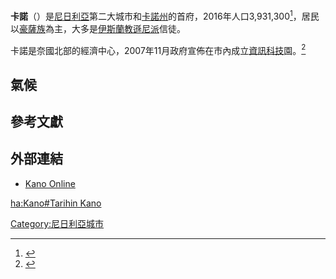{{other uses|subject=尼日利亞的城市}}

<!-- Infobox starts !-->
{{Infobox settlement 
|official_name = 卡諾
|nickname= 
|image_seal = 
|image_skyline=KanofromDalaHill.jpg
|image_caption          = 卡諾全景
|pushpin_map = Nigeria
|mapsize = 200px
|map_caption = 卡諾的位置
|subdivision_type =國家
|subdivision_name ={{flag|Nigeria}}
|subdivision_type1 = 州
|subdivision_name1 = [[卡諾州|卡諾州]]
|leader_title =  市長
|leader_name =[[Rabiu_Musa_Kwankwaso|Rabiu Musa Kwankwaso]] ([[People's_Democratic_Party|PDP]])
|area_magnitude =
|area_total_km2 = 
|area_land_km2 =  
|area_water_km2 = 
|population_as_of = 2006年人口普查
|population_urban = 
|population_note = <ref>Kano Municipal LGA population as per:<br />{{cite web| url=http://www.nigerianstat.gov.ng/nbsapps/Connections/Pop2006.pdf| title=Legal Notice on Publication of the Details of the Breakdown of the National and State Provisional Totals 2006 Census| author=Federal Republic of Nigeria Official Gazette| date=15 May 2007| format=PDF| accessdate=2007-05-19| archive-date=2012-03-05| archive-url=https://web.archive.org/web/20120305101910/http://www.nigerianstat.gov.ng/nbsapps/Connections/Pop2006.pdf| dead-url=no}}</ref>
|population_total = 3,626,068 [http://www.geonames.org/NG/largest-cities-in-nigeria.html]
|population_metro = 2,828,861
|area_metro_km2 = 499
|population_density_km2 = auto
|timezone = [[歐洲中部時間|歐洲中部時間]] 
|utc_offset = +1 
|timezone_DST = [[歐洲中部夏令時間|歐洲中部夏令時間]]
|utc_offset_DST = +1
|latd=12 |latm=00 |lats= |latNS=N
|longd=8 |longm=31 |longs= |longEW=E
|website =
|footnotes = 
}} <!-- Infobox ends !-->

'''卡諾'''（{{lang-en|Kano}}）是[[尼日利亞|尼日利亞]]第二大城市和[[卡諾州|卡諾州]]的首府，2016年人口3,931,300<ref>{{cite web|url=http://www.geonames.org/NG/largest-cities-in-nigeria.html|title=Nigeria - Largest Cities|publisher=GeoNames|access-date=2010-05-07|archive-date=2020-07-31|archive-url=https://web.archive.org/web/20200731075001/http://www.geonames.org/NG/largest-cities-in-nigeria.html|dead-url=no}}</ref>，居民以[[豪薩族|豪薩族]]為主，大多是[[伊斯蘭教|伊斯蘭教]][[遜尼派|遜尼派]]信徒。

卡諾是奈國北部的經濟中心，2007年11月政府宣佈在市內成立[[資訊科技|資訊科技]]園。<ref>{{cite news |title= Nigerian city of Kano plans IT park |url= http://www.afriquenligne.fr/news/daily-news/nigerian-city-of-kano-plans-it-park-2007110410666/ |work= Panapress |publisher= Afriquenligne |date= 2007-11-04 |accessdate= 2007-11-04 |deadurl= yes |archiveurl= https://web.archive.org/web/20080211095115/http://www.afriquenligne.fr/news/daily-news/nigerian-city-of-kano-plans-it-park-2007110410666/ |archivedate= 2008-02-11 }}</ref>

==氣候==
{{Weather box
|location = 卡諾
|single line = Yes
|metric first = Yes
|Jan high F = 86
|Feb high F = 91
|Mar high F = 98
|Apr high F = 102
|May high F = 100
|Jun high F = 93
|Jul high F = 87
|Aug high F =84
|Sep high F = 87
|Oct high F = 93
|Nov high F =93
|Dec high F = 87
|Year high F = 91
|Jan low F = 53
|Feb low F = 57
|Mar low F = 64
|Apr low F = 71
|May low F = 73
|Jun low F = 71
|Jul low F = 69
|Aug low F = 68
|Sep low F = 69
|Oct low F = 66
|Nov low F = 59
|Dec low F = 53
|Year low F = 64
|Jan precipitation inch = 0
|Feb precipitation inch =0
|Mar precipitation inch = 0
|Apr precipitation inch = 0.4
|May precipitation inch = 2.4
|Jun precipitation inch = 4.5
|Jul precipitation inch = 7.9
|Aug precipitation inch = 11.3
|Sep precipitation inch = 4.8
|Oct precipitation inch = 0.5
|Nov precipitation inch = 0
|Dec precipitation inch = 0
|Year precipitation inch = 31.8
|source 1 = Weatherbase <ref name=Weatherbase>{{cite web
|url=http://www.weatherbase.com/weather/weather.php3?s=650460&refer=wikipedia
|title=Weatherbase: Historical Weather for Cano, Nigeria
|publisher=Weatherbase
|year=2011
|access-date=2012-04-15
|archive-date=2021-02-08
|archive-url=https://web.archive.org/web/20210208103400/http://www.weatherbase.com/weather/weather.php3?s=650460&refer=wikipedia
|dead-url=no
}}
Retrieved on November 24, 2011.</ref>
|date=2011年11月
}}
==參考文獻==
{{Reflist}}

==外部連結==
* [http://www.kanoonline.com/ Kano Online] {{Wayback|url=http://www.kanoonline.com/ |date=20210208103345 }}

{{Authority control}}
[[Category:尼日利亞城市|Category:尼日利亞城市]]

[[ha:Kano#Tarihin_Kano|ha:Kano#Tarihin Kano]]